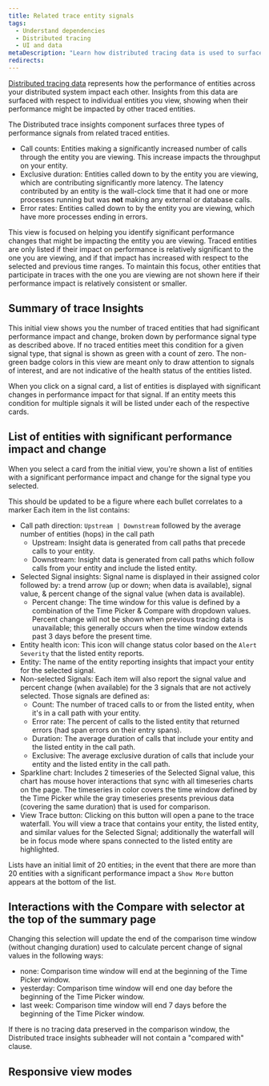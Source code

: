 ```yaml
---
title: Related trace entity signals
tags:
  - Understand dependencies
  - Distributed tracing
  - UI and data
metaDescription: "Learn how distributed tracing data is used to surface performance impacts caused by traced entities."
redirects:
---
```


[Distributed tracing data](/docs/distributed-tracing/concepts/how-new-relic-distributed-tracing-works/#trace-structure) represents how the performance of entities across your distributed system impact each other.
Insights from this data are surfaced with respect to individual entities you view, showing when their performance might be impacted by other traced entities.

The Distributed trace insights component surfaces three types of performance signals from related traced entities.

* Call counts: Entities making a significantly increased number of calls through the entity you are viewing. This increase impacts the throughput on your entity.
* Exclusive duration: Entities called down to by the entity you are viewing, which are contributing significantly more latency. The latency contributed by an entity is the wall-clock time that it had one or more processes running but was **not** making any external or database calls.
* Error rates: Entities called down to by the entity you are viewing, which have more processes ending in errors.

This view is focused on helping you identify significant performance changes that might be impacting the entity you are viewing.
Traced entities are only listed if their impact on performance is relatively significant to the one you are viewing, and if that impact has increased with respect to the selected and previous time ranges.
To maintain this focus, other entities that participate in traces with the one you are viewing are not shown here if their performance impact is relatively consistent or smaller.

## Summary of trace Insights

This initial view shows you the number of traced entities that had significant performance impact and change, broken down by performance signal type as described above.
If no traced entities meet this condition for a given signal type, that signal is shown as green with a count of zero.
The non-green badge colors in this view are meant only to draw attention to signals of interest, and are not indicative of the health status of the entities listed.

When you click on a signal card, a list of entities is displayed with significant changes in performance impact for that signal.
If an entity meets this condition for multiple signals it will be listed under each of the respective cards.

## List of entities with significant performance impact and change

When you select a card from the initial view, you're shown a list of entities with a significant performance impact and change for the signal type you selected.

This should be updated to be a figure where each bullet correlates to a marker
Each item in the list contains:
* Call path direction: `Upstream | Downstream` followed by the average number of entities (hops) in the call path
  * Upstream: Insight data is generated from call paths that precede calls to your entity.
  * Downstream: Insight data is generated from call paths which follow calls from your entity and include the listed entity.
* Selected Signal insights: Signal name is displayed in their assigned color followed by: a trend arrow (up or down; when data is available), signal value, & percent change of the signal value (when data is available).
  * Percent change: The time window for this value is defined by a combination of the Time Picker & Compare with dropdown values. Percent change will not be shown when previous tracing data is unavailable; this generally occurs when the time window extends past 3 days before the present time.
* Entity health icon: This icon will change status color based on the `Alert Severity` that the listed entity reports.
* Entity: The name of the entity reporting insights that impact your entity for the selected signal.
* Non-selected Signals: Each item will also report the signal value and percent change (when available) for the 3 signals that are not actively selected. Those signals are defined as:
  * Count: The number of traced calls to or from the listed entity, when it's in a call path with your entity.
  * Error rate: The percent of calls to the listed entity that returned errors (had span errors on their entry spans).
  * Duration: The average duration of calls that include your entity and the listed entity in the call path.
  * Exclusive: The average exclusive duration of calls that include your entity and the listed entity in the call path.
* Sparkline chart: Includes 2 timeseries of the Selected Signal value, this chart has mouse hover interactions that sync with all timeseries charts on the page. The timeseries in color covers the time window defined by the Time Picker while the gray timeseries presents previous data (covering the same duration) that is used for comparison.
* View Trace button: Clicking on this button will open a pane to the trace waterfall. You will view a trace that contains your entity, the listed entity, and similar values for the Selected Signal; additionally the waterfall will be in focus mode where spans connected to the listed entity are highlighted.

Lists have an initial limit of 20 entities; in the event that there are more than 20 entities with a significant performance impact a `Show More` button appears at the bottom of the list.


## Interactions with the Compare with selector at the top of the summary page

Changing this selection will update the end of the comparison time window (without changing duration) used to calculate percent change of signal values in the following ways:
* none: Comparison time window will end at the beginning of the Time Picker window.
* yesterday: Comparison time window will end one day before the beginning of the Time Picker window.
* last week: Comparison time window will end 7 days before the beginning of the Time Picker window.

If there is no tracing data preserved in the comparison window, the Distributed trace insights subheader will not contain a "compared with" clause.

## Responsive view modes

